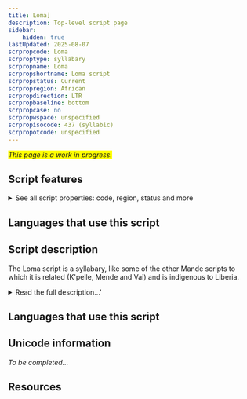 ```yaml
---
title: Loma]
description: Top-level script page
sidebar:
    hidden: true
lastUpdated: 2025-08-07
scrpropcode: Loma
scrproptype: syllabary
scrpropname: Loma
scrpropshortname: Loma script
scrpropstatus: Current
scrpropregion: African
scrpropdirection: LTR
scrpropbaseline: bottom
scrpropcase: no
scrpropwspace: unspecified
scrpropisocode: 437 (syllabic)
scrpropotcode: unspecified
---
```


<span style='background-color:yellow'>_This page is a work in progress._</span>


## Script features

<details>
<summary> See all script properties: code, region, status and more</summary>
<ScriptInfo />
</details>

## Languages that use this script

<WsList script='Loma' wsMax='5' />

## Script description

The Loma script is a syllabary, like some of the other Mande scripts to which it is related (K'pelle, Mende and Vai) and is indigenous to Liberia.

<details><summary>Read the full description...'</summary>_Not yet available._</details>

## Languages that use this script

<WsList script='Loma' wsMax='5' />

## Unicode information

_To be completed..._

## Resources

<ScriptResources detailSummary='seemore' />

